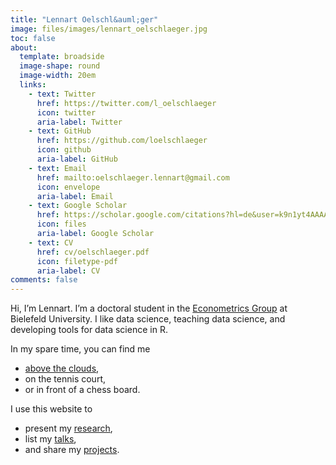 ```yaml
---
title: "Lennart Oelschl&auml;ger"
image: files/images/lennart_oelschlaeger.jpg
toc: false
about: 
  template: broadside
  image-shape: round
  image-width: 20em
  links:
    - text: Twitter
      href: https://twitter.com/l_oelschlaeger
      icon: twitter
      aria-label: Twitter
    - text: GitHub
      href: https://github.com/loelschlaeger
      icon: github
      aria-label: GitHub
    - text: Email
      href: mailto:oelschlaeger.lennart@gmail.com
      icon: envelope
      aria-label: Email
    - text: Google Scholar
      href: https://scholar.google.com/citations?hl=de&user=k9n1yt4AAAAJ
      icon: files
      aria-label: Google Scholar
    - text: CV
      href: cv/oelschlaeger.pdf
      icon: filetype-pdf
      aria-label: CV
comments: false
---
```


Hi, I'm Lennart. I'm a doctoral student in the [Econometrics Group](https://www.uni-bielefeld.de/fakultaeten/wirtschaftswissenschaften/lehrbereiche/econometrics/) at Bielefeld University. I like data science, teaching data science, and developing tools for data science in R.

In my spare time, you can find me 

- [above the clouds](https://www.youtube.com/watch?v=c2vc8qY3B5c), 
- on the tennis court, 
- or in front of a chess board.

I use this website to

- present my [research](research.qmd), 
- list my [talks](talks.qmd), 
- and share my [projects](projects.qmd).

